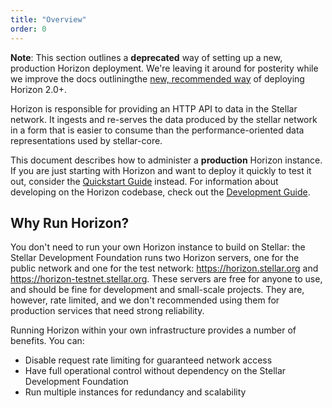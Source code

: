 ```yaml
---
title: "Overview"
order: 0
---
```



**Note**: This section outlines a **deprecated** way of setting up a new, production Horizon deployment. We're leaving it around for posterity while we improve the docs outliningthe [new, recommended way](../run-api-server/index.mdx) of deploying Horizon 2.0+.

Horizon is responsible for providing an HTTP API to data in the Stellar network. It ingests and re-serves the data produced by the stellar network in a form that is easier to consume than the performance-oriented data representations used by stellar-core.

This document describes how to administer a **production** Horizon instance. If you are just starting with Horizon and want to deploy it quickly to test it out, consider the [Quickstart Guide](./quickstart.mdx) instead. For information about developing on the Horizon codebase, check out the [Development Guide](https://github.com/stellar/go/blob/master/services/horizon/internal/docs/developing.md).

## Why Run Horizon?

You don't need to run your own Horizon instance to build on Stellar: the Stellar Development Foundation runs two Horizon servers, one for the public network and one for the test network: https://horizon.stellar.org and https://horizon-testnet.stellar.org. These servers are free for anyone to use, and should be fine for development and small-scale projects. They are, however, rate limited, and we don't recommended using them for production services that need strong reliability.

Running Horizon within your own infrastructure provides a number of benefits. You can:

- Disable request rate limiting for guaranteed network access
- Have full operational control without dependency on the Stellar Development Foundation
- Run multiple instances for redundancy and scalability
